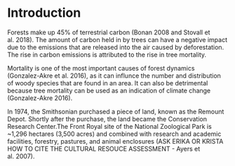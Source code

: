 # Introduction

Forests make up 45% of terrestrial carbon (Bonan 2008 and Stovall et al. 2018). The amount of carbon held in by trees can have a negative impact due to the emissions that are released into the air caused by deforestation. The rise in carbon emissions is attributed to the rise in tree mortality.

Mortality is one of the most important causes of forest dynamics (Gonzalez-Akre et al. 2016), as it can influnce the number and distribution of woody species that are found in an area. It can also be detrimental because tree mortality can be used as an indication of climate change (Gonzalez-Akre 2016).


In 1974, the Smithsonian purchased a piece of land, known as the Remount Depot. Shortly after the purchase, the land became the Conservation Research Center.The Front Royal site of the National Zoological Park is ~1,296 hectares (3,500 acres) and combined with research and academic facilities, forestry, pastures, and animal enclosures (ASK ERIKA OR KRISTA HOW TO CITE THE CULTURAL RESOUCE ASSESSMENT - Ayers et al. 2007).
